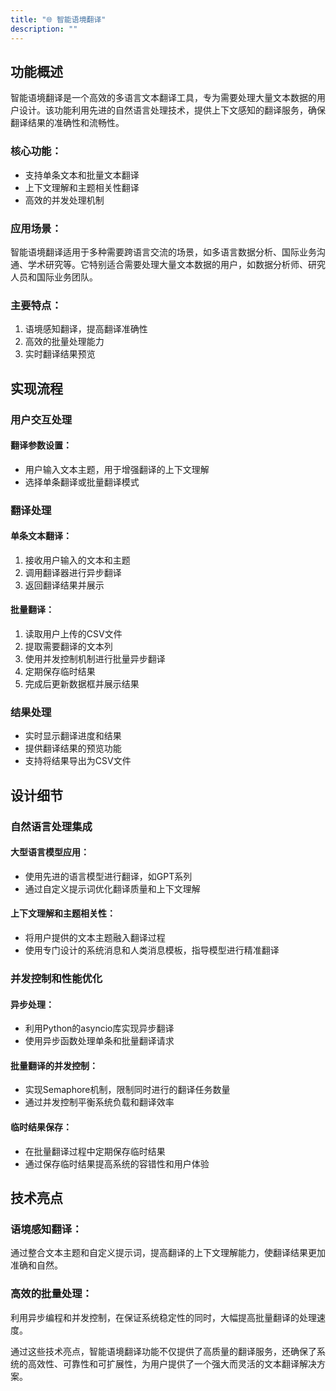 ```yaml
---
title: "🌐 智能语境翻译"
description: ""
---
```



## 功能概述

智能语境翻译是一个高效的多语言文本翻译工具，专为需要处理大量文本数据的用户设计。该功能利用先进的自然语言处理技术，提供上下文感知的翻译服务，确保翻译结果的准确性和流畅性。

### 核心功能：
- 支持单条文本和批量文本翻译
- 上下文理解和主题相关性翻译
- 高效的并发处理机制

### 应用场景：
智能语境翻译适用于多种需要跨语言交流的场景，如多语言数据分析、国际业务沟通、学术研究等。它特别适合需要处理大量文本数据的用户，如数据分析师、研究人员和国际业务团队。

### 主要特点：
1. 语境感知翻译，提高翻译准确性
2. 高效的批量处理能力
3. 实时翻译结果预览

## 实现流程

### 用户交互处理

#### 翻译参数设置：
- 用户输入文本主题，用于增强翻译的上下文理解
- 选择单条翻译或批量翻译模式

### 翻译处理

#### 单条文本翻译：
1. 接收用户输入的文本和主题
2. 调用翻译器进行异步翻译
3. 返回翻译结果并展示

#### 批量翻译：
1. 读取用户上传的CSV文件
2. 提取需要翻译的文本列
3. 使用并发控制机制进行批量异步翻译
4. 定期保存临时结果
5. 完成后更新数据框并展示结果

### 结果处理

- 实时显示翻译进度和结果
- 提供翻译结果的预览功能
- 支持将结果导出为CSV文件

## 设计细节

### 自然语言处理集成

#### 大型语言模型应用：
- 使用先进的语言模型进行翻译，如GPT系列
- 通过自定义提示词优化翻译质量和上下文理解

#### 上下文理解和主题相关性：
- 将用户提供的文本主题融入翻译过程
- 使用专门设计的系统消息和人类消息模板，指导模型进行精准翻译

### 并发控制和性能优化

#### 异步处理：
- 利用Python的asyncio库实现异步翻译
- 使用异步函数处理单条和批量翻译请求

#### 批量翻译的并发控制：
- 实现Semaphore机制，限制同时进行的翻译任务数量
- 通过并发控制平衡系统负载和翻译效率

#### 临时结果保存：
- 在批量翻译过程中定期保存临时结果
- 通过保存临时结果提高系统的容错性和用户体验

## 技术亮点

### 语境感知翻译：
通过整合文本主题和自定义提示词，提高翻译的上下文理解能力，使翻译结果更加准确和自然。

### 高效的批量处理：
利用异步编程和并发控制，在保证系统稳定性的同时，大幅提高批量翻译的处理速度。

通过这些技术亮点，智能语境翻译功能不仅提供了高质量的翻译服务，还确保了系统的高效性、可靠性和可扩展性，为用户提供了一个强大而灵活的文本翻译解决方案。